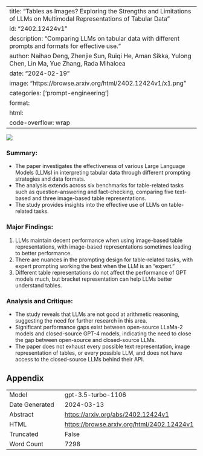 
---
title: "Tables as Images? Exploring the Strengths and Limitations of LLMs on Multimodal Representations of Tabular Data"
id: "2402.12424v1"
description: "Comparing LLMs on tabular data with different prompts and formats for effective use."
author: Naihao Deng, Zhenjie Sun, Ruiqi He, Aman Sikka, Yulong Chen, Lin Ma, Yue Zhang, Rada Mihalcea
date: "2024-02-19"
image: "https://browse.arxiv.org/html/2402.12424v1/x1.png"
categories: ['prompt-engineering']
format:
  html:
    code-overflow: wrap
---

![](https://browse.arxiv.org/html/2402.12424v1/x1.png)

### Summary:
- The paper investigates the effectiveness of various Large Language Models (LLMs) in interpreting tabular data through different prompting strategies and data formats.
- The analysis extends across six benchmarks for table-related tasks such as question-answering and fact-checking, comparing five text-based and three image-based table representations.
- The study provides insights into the effective use of LLMs on table-related tasks.

### Major Findings:
1. LLMs maintain decent performance when using image-based table representations, with image-based representations sometimes leading to better performance.
2. There are nuances in the prompting design for table-related tasks, with expert prompting working the best when the LLM is an "expert."
3. Different table representations do not affect the performance of GPT models much, but bracket representation can help LLMs better understand tables.

### Analysis and Critique:
- The study reveals that LLMs are not good at arithmetic reasoning, suggesting the need for further research in this area.
- Significant performance gaps exist between open-source LLaMa-2 models and closed-source GPT-4 models, indicating the need to close the gap between open-source and closed-source LLMs.
- The paper does not exhaust every possible text representation, image representation of tables, or every possible LLM, and does not have access to the closed-source LLMs behind their API.

## Appendix

|          |          |
|----------|----------|
| Model     | gpt-3.5-turbo-1106       |
| Date Generated     | 2024-03-13       |
| Abstract | [https://arxiv.org/abs/2402.12424v1](https://arxiv.org/abs/2402.12424v1)        |
| HTML     | [https://browse.arxiv.org/html/2402.12424v1](https://browse.arxiv.org/html/2402.12424v1)       |
| Truncated       | False       |
| Word Count       | 7298       |